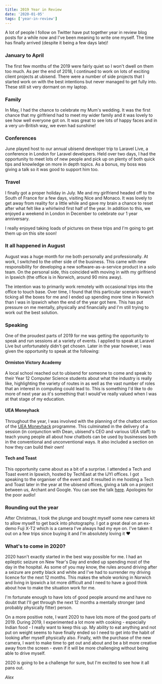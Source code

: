 ```yaml
---
title: 2019 Year in Review
date: '2020-01-05'
tags: ['year-in-review']
---
```

A lot of people I follow on Twitter have put together year in review blog posts for a while now and I've been meaning to write one myself. The time has finally arrived (despite it being a few days late)!

### January to April
The first few months of the 2019 were fairly quiet so I won't dwell on them too much. As per the end of 2018, I continued to work on lots of exciting client projects at ubisend. There were a number of side projects that I started work on with the best intentions but never managed to get fully into. These still sit very dormant on my laptop.

### Family
In May, I had the chance to celebrate my Mum's wedding. It was the first chance that my girlfriend had to meet my wider family and it was lovely to see how well everyone got on. It was great to see lots of happy faces and in a very un-British way, we even had sunshine!

### Conferences
June played host to our annual ubisend developer trip to Laravel Live, a conference in London for Laravel developers. Held over two days, I had the opportunity to meet lots of new people and pick up on plenty of both quick tips and knowledge on more in depth topics. As a bonus, my boss was giving a talk so it was good to support him too.

### Travel
I finally got a proper holiday in July. Me and my girlfriend headed off to the South of France for a few days, visiting Nice and Monaco. It was lovely to get away from reality for a little while and gave my brain a chance to reset after what felt like a whirlwind first half of the year. In addition to this, we enjoyed a weekend in London in December to celebrate our 1 year anniversary.

I really enjoyed taking loads of pictures on these trips and I'm going to get them up on this site soon!

### It all happened in August
August was a huge month for me both personally and professionally. At work, I switched to the other side of the business. This came with new responsibility for developing a new software-as-a-service product in a solo team. On the personal side, this coincided with moving in with my girlfriend in Ipswich (the office is in Norwich, around 90 mins away).

The intention was to primarily work remotely with occasional trips into the office to touch base. Over time, I found that this particular scenario wasn't ticking all the boxes for me and I ended up spending more time in Norwich than I was in Ipswich when the end of the year got here. This has put pressure on me mentally, physically and financially and I'm still trying to work out the best solution.

### Speaking
One of the proudest parts of 2019 for me was getting the opportunity to speak and run sessions at a variety of events. I applied to speak at Laravel Live but unfortunately didn't get chosen. Later in the year however, I was given the opportunity to speak at the following:

#### Ormiston Victory Academy
A local school reached out to ubisend for someone to come and speak to their Year 12 Computer Science students about what the industry is really like, highlighting the variety of routes in as well as the vast number of roles that an interest in computing could lead to. This is something I'd like to do more of next year as it's something that I would've really valued when I was at that stage of my education.

#### UEA Moneyhack
Throughout the year, I was involved with the planning of the chatbot section of the [UEA Moneyhack](https://www.moneyhack.io/) programme. This culminated in the delivery of a session (in conjunction with Dean, ubisend's CEO and various UEA staff) to teach young people all about how chatbots can be used by businesses both in the conventional and unconventional ways. It also included a section on how they can build their own!

#### Tech and Toast
This opportunity came about as a bit of a surprise. I attended a Tech and Toast event in Ipswich, hosted by TechEast at the IJYI offices. I got speaking to the organiser of the event and it resulted in me hosting a Tech and Toast later in the year at the ubisend offices, giving a talk on a project between us, Archant and Google. You can see the talk [here](https://www.youtube.com/watch?v=mF4cX0dINFk). Apologies for the poor audio!

### Rounding out the year
After Christmas, I took the plunge and bought myself some new camera kit to allow myself to get back into photography. I got a great deal on an ex-demo Fuji X-T2 which is a camera I've always had my eye on. I've taken it out on a few trips since buying it and I'm absolutely loving it ❤️

### What's to come in 2020?
2020 hasn't exactly started in the best way possible for me. I had an epileptic seizure on New Year's Day and ended up spending most of the day in the hospital. As some of you may know, the rules around driving after a seizure are pretty black and white and I've had to surrender my driving licence for the next 12 months. This makes the whole working in Norwich and living in Ipswich a lot more difficult and I need to have a good think about how to make the situation work for me.

I'm fortunate enough to have lots of good people around me and have no doubt that I'll get through the next 12 months a mentally stronger (and probably physically fitter) person.

On a more positive note, I want 2020 to have lots more of the good parts of 2019. During 2019, I experimented a lot more with cooking - especially Indian food - I really want to keep this up. My ability to eat anything and not put on weight seems to have finally ended so I need to get into the habit of looking after myself physically also. Finally, with the purchase of the new camera, I want to make time to get out and about and be a bit more creative away from the screen - even if it will be more challenging without being able to drive myself.

2020 is going to be a challenge for sure, but I'm excited to see how it all pans out.

*Alex*
